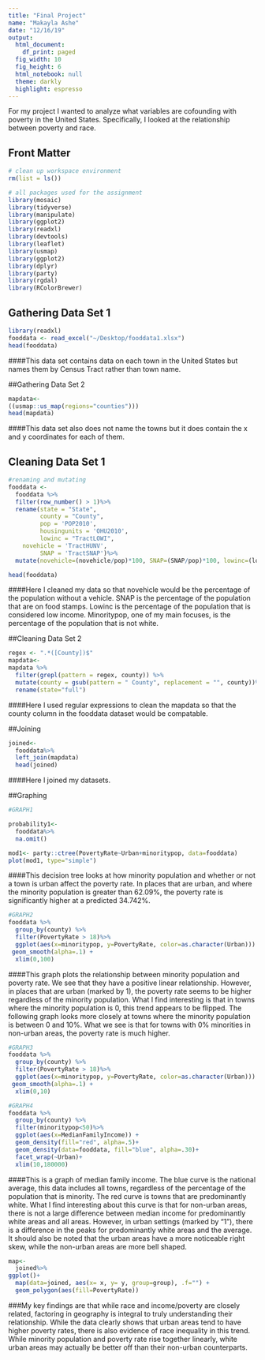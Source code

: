 ```yaml
---
title: "Final Project"
name: "Makayla Ashe"
date: "12/16/19"
output:
  html_document:
    df_print: paged
  fig_width: 10
  fig_height: 6
  html_notebook: null
  theme: darkly
  highlight: espresso
---
```

For my project I wanted to analyze what variables are cofounding with poverty in the United States. Specifically, I looked at the relationship between poverty and race. 

## Front Matter
```r
# clean up workspace environment
rm(list = ls())

# all packages used for the assignment
library(mosaic)
library(tidyverse)
library(manipulate)
library(ggplot2)
library(readxl)
library(devtools)
library(leaflet)
library(usmap)
library(ggplot2)
library(dplyr)
library(party)
library(rgdal)
library(RColorBrewer)
```


## Gathering Data Set 1
```r
library(readxl)
fooddata <- read_excel("~/Desktop/fooddata1.xlsx")
head(fooddata)
```
####This data set contains data on each town in the United States but names them by Census Tract rather than town name. 


##Gathering Data Set 2
```r
mapdata<-
((usmap::us_map(regions="counties")))
head(mapdata)
```
####This data set also does not name the towns but it does contain the x and y coordinates for each of them. 


## Cleaning Data Set 1
```r
#renaming and mutating
fooddata <-
  fooddata %>%
  filter(row_number() > 1)%>%
  rename(state = "State", 
         county = "County", 
         pop = 'POP2010',
         housingunits = 'OHU2010',
         lowinc = "TractLOWI",
    novehicle = 'TractHUNV',
         SNAP = 'TractSNAP')%>%
  mutate(novehicle=(novehicle/pop)*100, SNAP=(SNAP/pop)*100, lowinc=(lowinc/pop)*100, minoritypop=((TractBlack+TractAsian+TractNHOPI+TractAIAN+TractOMultir+TractHispanic)/pop)*100)

head(fooddata)
```
####Here I cleaned my data so that novehicle would be the percentage of the population without a vehicle. SNAP is the percentage of the population that are on food stamps. Lowinc is the percentage of the population that is considered low income. Minoritypop, one of my main focuses, is the percentage of the population that is not white. 

##Cleaning Data Set 2
```r
regex <- ".*([County])$"
mapdata<-
mapdata %>% 
  filter(grepl(pattern = regex, county)) %>% 
  mutate(county = gsub(pattern = " County", replacement = "", county))%>%
  rename(state="full")
```
####Here I used regular expressions to clean the mapdata so that the county column in the fooddata dataset would be compatable. 



##Joining
```r
joined<-
  fooddata%>%
  left_join(mapdata)
  head(joined)
```
####Here I joined my datasets.

##Graphing
```r
#GRAPH1

probability1<-
  fooddata%>%
  na.omit()

mod1<- party::ctree(PovertyRate~Urban+minoritypop, data=fooddata)
plot(mod1, type="simple")
```
####This decision tree looks at how minority population and whether or not a town is urban affect the poverty rate. In places that are urban, and where the minority population is greater than 62.09%, the poverty rate is significantly higher at a predicted 34.742%. 


```r
#GRAPH2
fooddata %>%
  group_by(county) %>%
  filter(PovertyRate > 18)%>%
  ggplot(aes(x=minoritypop, y=PovertyRate, color=as.character(Urban))) + 
 geom_smooth(alpha=.1) + 
  xlim(0,100)
```
####This graph plots the relationship between minority population and poverty rate. We see that they have a positive linear relationship. However, in places that are urban (marked by 1), the poverty rate seems to be higher regardless of the minority population. What I find interesting is that in towns where the minority population is 0, this trend appears to be flipped. The following graph looks more closely at towns where the minority population is between 0 and 10%. What we see is that for towns with 0% minorities in non-urban areas, the poverty rate is much higher. 

```r
#GRAPH3
fooddata %>%
  group_by(county) %>%
  filter(PovertyRate > 18)%>%
  ggplot(aes(x=minoritypop, y=PovertyRate, color=as.character(Urban))) + 
 geom_smooth(alpha=.1) + 
  xlim(0,10)
```



```r
#GRAPH4
fooddata %>%
  group_by(county) %>%
  filter(minoritypop<50)%>%
  ggplot(aes(x=MedianFamilyIncome)) + 
  geom_density(fill="red", alpha=.5)+
  geom_density(data=fooddata, fill="blue", alpha=.30)+
  facet_wrap(~Urban)+
  xlim(10,180000)
```
####This is a graph of median family income. The blue curve is the national average, this data includes all towns, regardless of the percentage of the population that is minority. The red curve is towns that are predominantly white. What I find interesting about this curve is that for non-urban areas, there is not a large difference between median income for predominantly white areas and all areas. However, in urban settings (marked by "1"), there is a difference in the peaks for predominantly white areas and the average. It should also be noted that the urban areas have a more noticeable right skew, while the non-urban areas are more bell shaped. 


```r
map<-
  joined%>%
ggplot()+
  map(data=joined, aes(x= x, y= y, group=group), .f="") + 
  geom_polygon(aes(fill=PovertyRate))
```


###My key findings are that while race and income/poverty are closely related, factoring in geography is integral to truly understanding their relationship. While the data clearly shows that urban areas tend to have higher poverty rates, there is also evidence of race inequality in this trend. While minority population and poverty rate rise together linearly, white urban areas may actually be better off than their non-urban counterparts. 